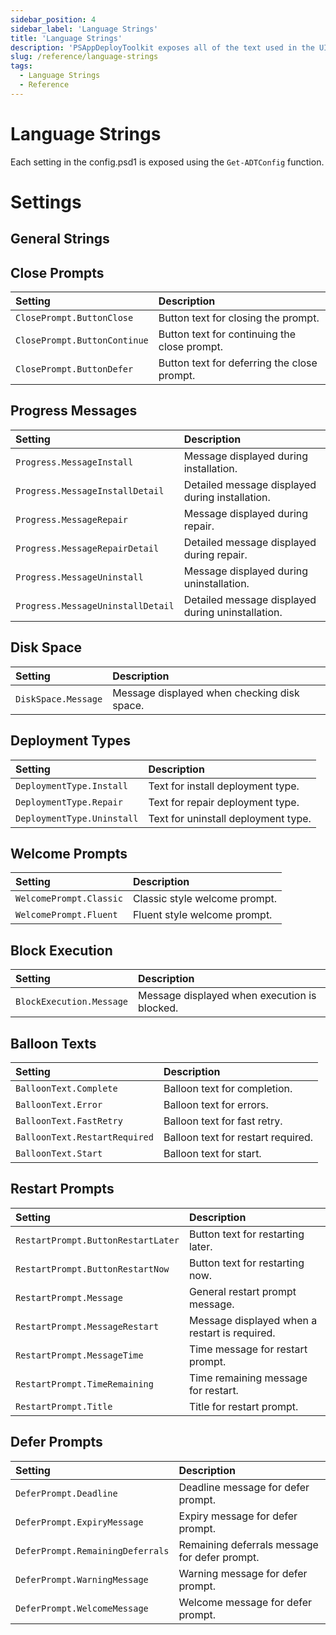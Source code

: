```yaml
---
sidebar_position: 4
sidebar_label: 'Language Strings'
title: 'Language Strings'
description: 'PSAppDeployToolkit exposes all of the text used in the UI.'
slug: /reference/language-strings
tags:
  - Language Strings
  - Reference
---
```


# Language Strings

Each setting in the config.psd1 is exposed using the `Get-ADTConfig` function.

# Settings

## General Strings

## Close Prompts

| Setting                      | Description                                  |
|:-----------------------------|:---------------------------------------------|
| `ClosePrompt.ButtonClose`    | Button text for closing the prompt.          |
| `ClosePrompt.ButtonContinue` | Button text for continuing the close prompt. |
| `ClosePrompt.ButtonDefer`    | Button text for deferring the close prompt.  |

## Progress Messages

| Setting                           | Description                                       |
|:----------------------------------|:--------------------------------------------------|
| `Progress.MessageInstall`         | Message displayed during installation.            |
| `Progress.MessageInstallDetail`   | Detailed message displayed during installation.   |
| `Progress.MessageRepair`          | Message displayed during repair.                  |
| `Progress.MessageRepairDetail`    | Detailed message displayed during repair.         |
| `Progress.MessageUninstall`       | Message displayed during uninstallation.          |
| `Progress.MessageUninstallDetail` | Detailed message displayed during uninstallation. |

## Disk Space

| Setting             | Description                                 |
|:--------------------|:--------------------------------------------|
| `DiskSpace.Message` | Message displayed when checking disk space. |

## Deployment Types

| Setting                    | Description                         |
|:---------------------------|:------------------------------------|
| `DeploymentType.Install`   | Text for install deployment type.   |
| `DeploymentType.Repair`    | Text for repair deployment type.    |
| `DeploymentType.Uninstall` | Text for uninstall deployment type. |

## Welcome Prompts

| Setting                 | Description                   |
|:------------------------|:------------------------------|
| `WelcomePrompt.Classic` | Classic style welcome prompt. |
| `WelcomePrompt.Fluent`  | Fluent style welcome prompt.  |

## Block Execution

| Setting                  | Description                                  |
|:-------------------------|:---------------------------------------------|
| `BlockExecution.Message` | Message displayed when execution is blocked. |

## Balloon Texts

| Setting                       | Description                        |
|:------------------------------|:-----------------------------------|
| `BalloonText.Complete`        | Balloon text for completion.       |
| `BalloonText.Error`           | Balloon text for errors.           |
| `BalloonText.FastRetry`       | Balloon text for fast retry.       |
| `BalloonText.RestartRequired` | Balloon text for restart required. |
| `BalloonText.Start`           | Balloon text for start.            |

## Restart Prompts

| Setting                            | Description                                   |
|:-----------------------------------|:----------------------------------------------|
| `RestartPrompt.ButtonRestartLater` | Button text for restarting later.             |
| `RestartPrompt.ButtonRestartNow`   | Button text for restarting now.               |
| `RestartPrompt.Message`            | General restart prompt message.               |
| `RestartPrompt.MessageRestart`     | Message displayed when a restart is required. |
| `RestartPrompt.MessageTime`        | Time message for restart prompt.              |
| `RestartPrompt.TimeRemaining`      | Time remaining message for restart.           |
| `RestartPrompt.Title`              | Title for restart prompt.                     |

## Defer Prompts

| Setting                          | Description                                   |
|:---------------------------------|:----------------------------------------------|
| `DeferPrompt.Deadline`           | Deadline message for defer prompt.            |
| `DeferPrompt.ExpiryMessage`      | Expiry message for defer prompt.              |
| `DeferPrompt.RemainingDeferrals` | Remaining deferrals message for defer prompt. |
| `DeferPrompt.WarningMessage`     | Warning message for defer prompt.             |
| `DeferPrompt.WelcomeMessage`     | Welcome message for defer prompt.             |

